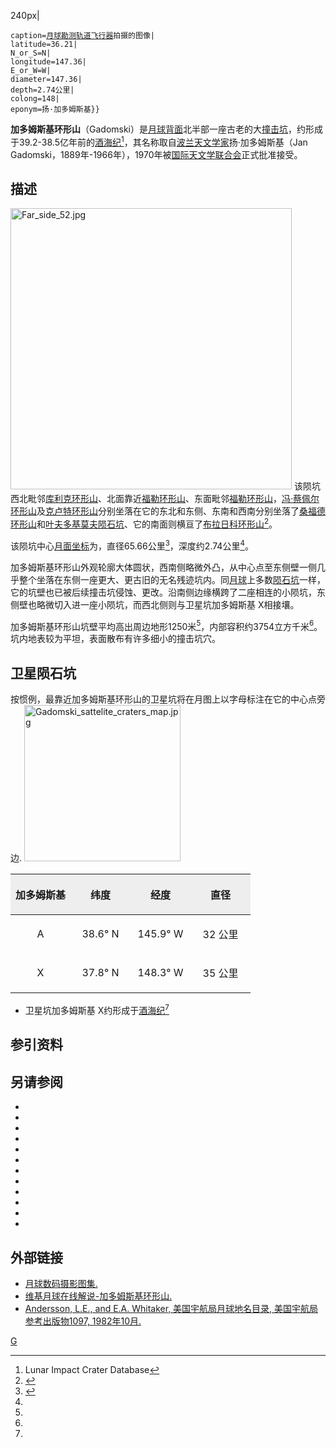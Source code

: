 {{lunar crater data|
 image=Gadomski lunar crater.jpg{{!}}240px|
 caption=[[月球勘测轨道飞行器|月球勘测轨道飞行器]]拍摄的图像|
 latitude=36.21|
 N_or_S=N|
 longitude=147.36|
 E_or_W=W|
 diameter=147.36|
 depth=2.74公里|
 colong=148|
 eponym=扬·加多姆斯基}}
'''加多姆斯基环形山'''（Gadomski）是[[月球背面|月球背面]]北半部一座古老的大[[撞击坑|撞击坑]]，约形成于39.2-38.5亿年前的[[酒海纪|酒海纪]]<ref name=LICD>Lunar Impact Crater Database</ref>，其名称取自[[波兰|波兰]][[天文学家|天文学家]]扬·加多姆斯基（Jan Gadomski，1889年-1966年），1970年被[[国际天文学联合会|国际天文学联合会]]正式批准接受。

==描述== 
[[Image:Far_side_52.jpg|450px]]  
该陨坑西北毗邻[[库利克环形山|库利克环形山]]、北面靠近[[福勒环形山|福勒环形山]]、东面毗邻[[福勒环形山|福勒环形山]]，[[冯·蔡佩尔环形山|冯·蔡佩尔环形山]]及[[克卢特环形山|克卢特环形山]]分别坐落在它的东北和东侧、东南和西南分别坐落了[[桑福德环形山|桑福德环形山]]和[[叶夫多基莫夫陨石坑|叶夫多基莫夫陨石坑]]、它的南面则横亘了[[布拉日科环形山|布拉日科环形山]]<ref>{{Cite web |url=http://planetarynames.wr.usgs.gov/images/Lunar/lac_34_wac.pdf |title=Crater Gadomski on the map LAC-34. |accessdate=2017-03-19 |archive-date=2016-12-27 |archive-url=https://web.archive.org/web/20161227110901/https://planetarynames.wr.usgs.gov/images/Lunar/lac_34_wac.pdf |dead-url=no }}</ref>。

该陨坑中心[[月面坐标|月面坐标]]为{{Coord|36.21|N|147.36|W|globe:Moon|nogoogle=1|noosm=1}}，直径65.66公里<ref name="IAU">{{Cite web |url=http://planetarynames.wr.usgs.gov/Feature/2052 |title=Directory of the International Astronomical Union |accessdate=2017-03-19 |archive-date=2018-06-23 |archive-url=https://web.archive.org/web/20180623004840/https://planetarynames.wr.usgs.gov/Feature/2052 |dead-url=no }}</ref>，深度约2.74公里<ref name="LICD"/>。

加多姆斯基环形山外观轮廓大体圆状，西南侧略微外凸，从中心点至东侧壁一侧几乎整个坐落在东侧一座更大、更古旧的无名残迹坑内。同[[月球|月球]]上多数[[月球陨石坑|陨石坑]]一样，它的坑壁也已被后续撞击坑侵蚀、更改。沿南侧边缘横跨了二座相连的小陨坑，东侧壁也略微切入进一座小陨坑，而西北侧则与卫星坑加多姆斯基 X相接壤。

加多姆斯基环形山坑壁平均高出周边地形1250米<ref name="LICD"/>，内部容积约3754立方千米<ref name="LICD"/>。坑内地表较为平坦，表面散布有许多细小的撞击坑穴。{{clear}}

==卫星陨石坑==
按惯例，最靠近加多姆斯基环形山的卫星坑将在月图上以字母标注在它的中心点旁边.
[[Image:Gadomski_sattelite_craters_map.jpg|250px]]

{| class="wikitable"
!width="25%" style="background:#eeeeee;" |加多姆斯基 
!width="25%" style="background:#eeeeee;" |纬度
!width="25%" style="background:#eeeeee;" |经度
!width="25%" style="background:#eeeeee;" |直径
|-
|align="center"|A
|align="center"|38.6° N
|align="center"|145.9° W
|align="center"|32 公里
|-
|align="center"|X
|align="center"|37.8° N
|align="center"|148.3° W
|align="center"|35 公里
|}{{clear}}
* 卫星坑加多姆斯基 X约形成于[[酒海纪|酒海纪]]<ref name="LICD"/>

==参引资料==
{{Reflist}}

==另请参阅==
{{refbegin}}
* {{cite book
  | last1 = Andersson
  | first1 = L. E.
  | last2 = Whitaker
  | first2 = E. A.
  | authorlink2 = Ewen Whitaker
  | date = 1982
  | title = [[NASA|NASA]] Catalogue of Lunar Nomenclature
  | publisher = NASA RP-1097
  | ref = harv
  }}
* {{cite web
  | last = Blue
  | first = Jennifer
  | date = July 25, 2007
  | title = Gazetteer of Planetary Nomenclature
  | publisher = [[United_States_Geological_Survey|USGS]]
  | url = http://planetarynames.wr.usgs.gov/
  | accessdate = 2007-08-05
  | ref = harv
  | archive-date = 2012-04-08
  | archive-url = https://www.webcitation.org/66mXDr4G9?url=http://planetarynames.wr.usgs.gov/
  | dead-url = no
  }}
* {{cite book
  | last1 = Bussey
  | first1 = B.
  | authorlink1 = Ben Bussey
  | last2 = Spudis
  | first2 = P.
  | authorlink2 = Paul Spudis
  | date = 2004
  | title = The Clementine Atlas of the Moon
  | publisher = Cambridge University Press
  | location = New York
  | isbn = 978-0-521-81528-4
  | ref = harv
  }}
* {{cite book
  | last1 = Cocks
  | first1 = Elijah E.
  | last2 = Cocks
  | first2 = Josiah C.
  | date = 1995
  | title = Who's Who on the Moon: A Biographical Dictionary of Lunar Nomenclature
  | url = https://archive.org/details/isbn_9780936389271
  | publisher = Tudor Publishers
  | isbn = 978-0-936389-27-1
  | ref = harv
  }}
* {{cite web
  | last = McDowell
  | first = Jonathan
  | date = July 15, 2007
  | url = http://host.planet4589.org/astro/lunar/
  | title = Lunar Nomenclature
  | publisher = Jonathan's Space Report
  | accessdate = 2007-10-24
  | ref = harv
  | archive-date = 2012-05-26
  | archive-url = https://www.webcitation.org/67wcYNfK3?url=http://host.planet4589.org/astro/lunar/
  | dead-url = no
  }}
* {{cite journal| last1 = Menzel| first1 = D. H.| last2 = Minnaert| first2 = M.| last3 = Levin| first3 = B.| last4 = Dollfus| first4 = A.| last5 = Bell| first5 = B.| title = Report on Lunar Nomenclature by the Working Group of Commission 17 of the IAU| doi = 10.1007/BF00171763| journal = Space Science Reviews| volume = 12| issue = 2| pages = 136–186| date = 1971| bibcode = 1971SSRv...12..136M| ref = harv}}
* {{cite book
  | first = Patrick
  | last = Moore
  | authorlink = Patrick Moore
  | date = 2001
  | title = On the Moon
  | url = https://archive.org/details/patrickmooreonmo00patr
  | publisher = Sterling Publishing Co.
  | isbn = 978-0-304-35469-6
  | ref = harv
  }}
* {{cite book
  | first = Fred W.
  | last = Price
  | date = 1988
  | title = The Moon Observer's Handbook
  | publisher = Cambridge University Press
  | isbn = 978-0-521-33500-3
  | ref = harv
  }}
* {{cite book
  | last = Rükl
  | first = Antonín
  | authorlink = Antonín Rükl
  | date = 1990
  | title = Atlas of the Moon
  | publisher = Kalmbach Books
  | isbn = 978-0-913135-17-4
  | ref = harv
  }}
* {{cite book
  | last = Webb
  | first = Rev. T. W.
  | authorlink = Thomas William Webb
  | date = 1962
  | title = Celestial Objects for Common Telescopes
  | url = https://archive.org/details/celestialobjects00webb
  | edition = 6th revised
  | publisher = Dover
  | isbn = 978-0-486-20917-3
  | ref = harv
  }}
* {{cite book
  | first = Ewen A.
  | last = Whitaker
  | authorlink = Ewen Whitaker
  | date = 1999
  | title = Mapping and Naming the Moon
  | publisher = Cambridge University Press
  | isbn = 978-0-521-62248-6
  | ref = harv
  }}
* {{cite book
  | first = Peter T.
  | last = Wlasuk
  | date = 2000
  | title = Observing the Moon
  | publisher = Springer
  | isbn = 978-1-85233-193-1
  | ref = harv
 }}
{{refend}}

==外部链接==
*[http://www.lpi.usra.edu/resources/lunar_orbiter/bin/srch_nam.shtml?Gadomski%7C0 月球数码摄影图集.]{{Wayback|url=http://www.lpi.usra.edu/resources/lunar_orbiter/bin/srch_nam.shtml?Gadomski%7C0 |date=20160807183104 }}
*[http://the-moon.wikispaces.com/Gadomski 维基月球在线解说-加多姆斯基环形山.]{{Wayback|url=http://the-moon.wikispaces.com/Gadomski |date=20180530145559 }}
*[http://planet4589.org/astro/lunar/RP-1097.pdf Andersson, L.E., and E.A. Whitaker, 美国宇航局月球地名目录, 美国宇航局参考出版物1097, 1982年10月.]{{Wayback|url=http://planet4589.org/astro/lunar/RP-1097.pdf |date=20141006125838 }}

[[Category:月球环形山|G]]
{{月球環形山 (G-K)}}